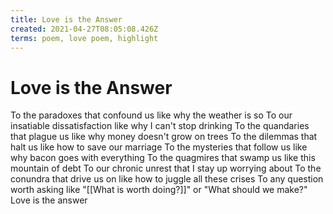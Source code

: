 ```yaml
---
title: Love is the Answer
created: 2021-04-27T08:05:08.426Z
terms: poem, love poem, highlight
---
```


# Love is the Answer

To the paradoxes that confound us
like why the weather is so
To our insatiable dissatisfaction
like why I can't stop drinking
To the quandaries that plague us
like why money doesn't grow on trees
To the dilemmas that halt us
like how to save our marriage
To the mysteries that follow us
like why bacon goes with everything
To the quagmires that swamp us
like this mountain of debt
To our chronic unrest
that I stay up worrying about
To the conundra that drive us on
like how to juggle all these crises
To any question worth asking
like "[[What is worth doing?]]"
or "What should we make?"
Love is the answer
